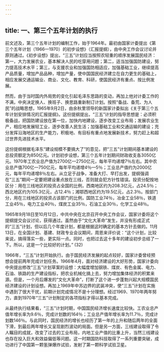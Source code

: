 ```yaml
---
---
---
```

title: 一、第三个五年计划的执行
---




前文述及，第三个五年计划的编制工作，始于1964年。最初由国家计委提出《第三个五年计划（1966—1970）的初步设想》（汇报提纲），由中央工作会议讨论并原则通过。《初步设想》提出，“三五”计划应当按照农轻重的顺序发展国民经济：第一，大力发展农业，基本解决人民的吃穿用问题；第二，适当加强国防建设，努力提高技术水平；第三，与支援农业和加强国防相适应，加强基础工业，继续提高产品质量，增加产品品种，增加产量，使中国国民经济建立在自力更生的基础上，相应发展交通运输业、商业、文化、教育、科研，使国民经济有重点、按比例发展。

然而，由于当时国内外局势的变化引起毛泽东思路的变动，再加上他对计委工作的不满，中央决定换人、换班子、换思路重新制订计划。按照“备战、备荒、为人民”的战略思想，1965年9月2日，由余秋里领导的新国家计委拟出《关于第三个五年计划安排情况的汇报提纲》。这份提纲提出，“三五”计划的指导思想是：必须积极备战，把国防建设放在第一位，加快内地建设，逐步改变工业布局；发展农业生产，相应地发展轻工业，逐步改善人民生活；加强基础工业和交通运输的建设；充分发挥沿海地区的生产能力，积极地、有目标有重点地发展新技术，努力赶上和超过世界先进技术水平。

这份提纲根据毛泽东“建设规模不要搞大了”的意见，把“三五”计划期间基本建设的总投资额定为850亿元。计划初步设想，第三个五年计划期间财政收支各3050亿元。1970年工农业总产值为2700亿—2750亿元，每年平均递增7％左右。其中农业总产值700亿—750亿元，每年平均递增4％—5％；工业总产值约为2000亿元，每年平均递增8％左右。从立足于战争，准备大打、早打出发，提纲强调在“三五”期间一定要把建设重点放在三线，否则就会犯方针性错误。投资分配按地区分：用在三线地区的投资占全国的比例，西南地区约为208.3亿元，占24.5％；西北地区约为105.3亿元，占12.4％；湘鄂西地区约为19.5亿元，占2.3％。按部门分，用在三线地区的投资占该部门的比例，国防工业74％，冶金工业58％，铁道工业45％，电力工业40％，煤炭工业35％，石油工业30％，化学工业48％。

1965年9月18日至10月12日，中共中央在北京召开中央工作会议，国家计委将这个提纲提交会议讨论，获得通过。虽然由于“文化大革命”发生，并没有形成正式的“三五”计划，但以后几个年度计划，都是根据这时确定的基本方针去做的。11月13日，在全国计划、基建、财政专业会议期间，周恩来评价说：“这个计划，比较来说，搞得落实一些，更实际一点。同时，也把过去这十多年的建设初步总结了一下。所以，这是一个比较好的计划。” (32)

1966年，“三五”计划开始执行。由于国民经济发展的起点较好，国家计委曾经预想会提前两年完成计划任务。1966年4月，面对经济建设的大好形势，国家计委向中央提出修改“三五”计划草案的设想：大幅度增加钢铁、煤炭、有色金属、电力、石油、铁路的生产建设指标，把农业机械化搞上去，努力增加集体经济的积累来源。但是，一个月后爆发的“文化大革命”，打断了这个进一步蓬勃兴起大规模国民经济建设的计划设想。再加上1969年中苏边界的武装冲突，使“三五”计划在实施中遇到了很大干扰，前期计划完成情况不是十分理想。经过1969、1970年两年努力，直到1970年“三五”计划制定的各项指标才得以基本完成。

从最终执行结果看，“三五”计划时期，中国国民经济增长速度比较快。工农业总产值年增长率为9.6％，完成计划数的164％；工业总产值年增长率为11.7％，完成计划数146％。与此同时，国民经济的增长也经历了第一年的上升和随后两年的全面下滑，到最后两年增长又呈现剧烈波动的局面。但是另一方面，三线建设取得了令人瞩目的成就，改变了过去的工业布局，内地工业产值的比重上升，当然三线建设也存在投入巨大和效益偏低等问题。这一时期国防科技取得了一系列重要突破，成功进行了中国第一颗氢弹爆炸试验，发射了第一颗科学试验卫星。